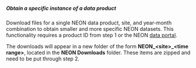 ##### Obtain a specific instance of a data product

Download files for a single NEON data product, site, and year-month combination to obtain smaller and more specific NEON datasets. This functionality requires a product ID from step 1 or the NEON <a href='http://data.neonscience.org/static/browse.html' target='_blank'>data portal</a>.

The downloads will appear in a new folder of the form **NEON\_\<site\>\_\<time range\>**, located in the **NEON Downloads** folder. These items are zipped and need to be put through step 2.

